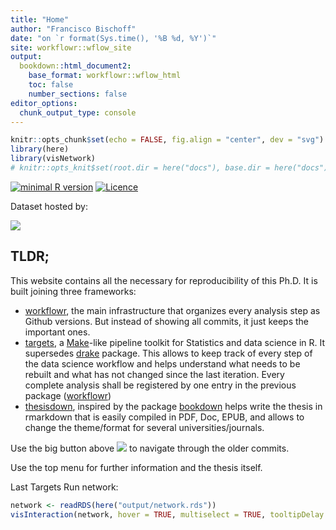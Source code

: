 ```yaml
---
title: "Home"
author: "Francisco Bischoff"
date: "on `r format(Sys.time(), '%B %d, %Y')`"
site: workflowr::wflow_site
output:
  bookdown::html_document2:
    base_format: workflowr::wflow_html
    toc: false
    number_sections: false
editor_options:
  chunk_output_type: console
---
```


```r
knitr::opts_chunk$set(echo = FALSE, fig.align = "center", dev = "svg")
library(here)
library(visNetwork)
# knitr::opts_knit$set(root.dir = here("docs"), base.dir = here("docs"))
```

<!-- badges init -->

[![minimal R version](https://img.shields.io/badge/R%3E=-4.0.0-brightgreen.svg)](https://cran.r-project.org/)
[![Licence](https://mirrors.creativecommons.org/presskit/buttons/80x15/svg/by-nc-sa.svg)](http://creativecommons.org/licenses/by-nc-sa/4.0/)

Dataset hosted by:

[![](https://zenodo.org/badge/DOI/10.5281/zenodo.4634013.svg)](https://doi.org/10.5281/zenodo.4634013)

<!-- badges end -->

## TLDR;

This website contains all the necessary for reproducibility of this Ph.D. It is built joining three frameworks:

-   [workflowr](https://jdblischak.github.io/workflowr/), the main infrastructure that organizes
    every analysis step as Github versions. But instead of showing all commits, it just keeps the
    important ones.
-   [targets](https://docs.ropensci.org/targets/), a
    [Make](https://www.gnu.org/software/make/)-like pipeline toolkit for Statistics and data science
    in R. It supersedes [drake](https://books.ropensci.org/drake/) package. This allows to keep
    track of every step of the data science workflow and helps understand what needs to be rebuilt
    and what has not changed since the last iteration. Every complete analysis shall be registered
    by one entry in the previous package ([workflowr](https://jdblischak.github.io/workflowr/))
-   [thesisdown](https://ismayc.github.io/thesisdown_book/), inspired by the package
    [bookdown](https://github.com/rstudio/bookdown) helps write the thesis in rmarkdown that is
    easily compiled in PDF, Doc, EPUB, and allows to change the theme/format for several
    universities/journals.

Use the big button above ![](figure/workflowr.png) to navigate through the older commits.

Use the top menu for further information and the thesis itself.

Last Targets Run network:

```r
network <- readRDS(here("output/network.rds"))
visInteraction(network, hover = TRUE, multiselect = TRUE, tooltipDelay = 0)
```

